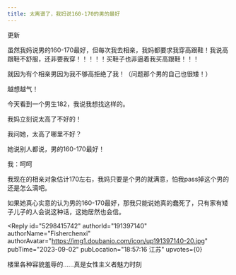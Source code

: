 ```yaml
---
title: 太离谱了，我妈说160-170的男的最好
---
```



<Forum groupName="当代家庭关系冷眼观察" groupUrl="https://www.douban.com/group/678964/" archivedAt="2025-05-16T14:24:26.459Z">
  <Post
    id="293985965"
    title="太离谱了，我妈说160-170的男的最好"
    url="https://www.douban.com/group/topic/293985965/?_spm_id=MTk0MDk3NDg0"
    pubTime="2023-09-04"
    highlightUserId="191397140"
  >
更新

虽然我妈说男的160-170最好，但每次我去相亲，我妈都要求我穿高跟鞋！我说高跟鞋不舒服，还非要我穿！！！！！买鞋子也非逼着我买高跟鞋！！！

就因为有个相亲男因为我不够高拒绝了我！（问题那个男的自己也很矮！）

越想越气！

今天看到一个男生182，我说我想找这样的。

我妈立刻说太高了不好的！

我问她，太高了哪里不好？

她说别人都说，男的160-170最好！

我：呵呵

我现在的相亲对象估计170左右，我妈只要是个男的就满意，怕我pass掉这个男的还是怎么滴吧。

如果她真心实意的认为男的160-170最好，那我只能说她真的蠢死了，只有家有矮子儿子的人会说这种话，这她居然也会信。

<Reply
  id="5298415742"
  authorId="191397140"
  authorName="Fisherchenxi"
  authorAvatar="https://img1.doubanio.com/icon/up191397140-20.jpg"
  pubTime="2023-09-02"
  pubLocation="18:57:16 江苏"
  upvotes={0}
>
楼里各种容貌羞辱的......真是女性主义者魅力时刻
</Reply>
  </Post>
</Forum>
